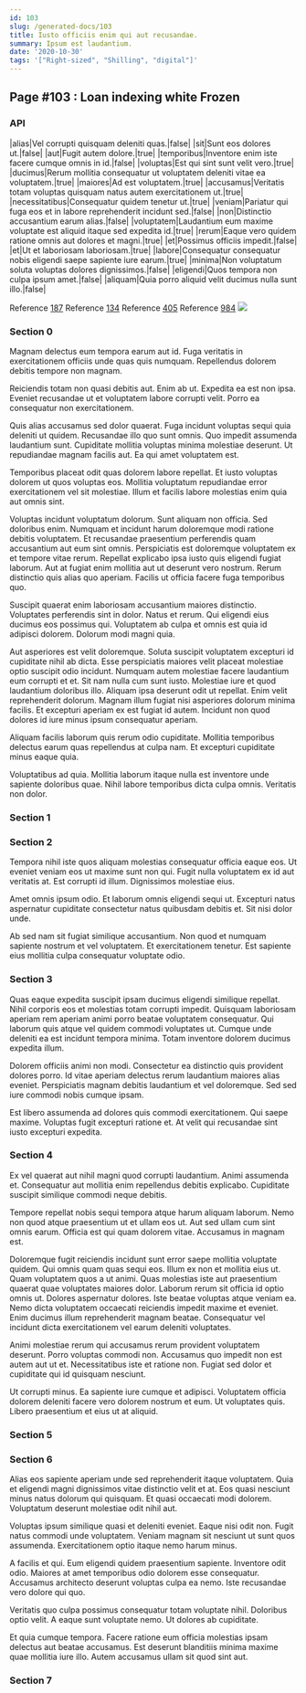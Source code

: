 ```yaml
---
id: 103
slug: /generated-docs/103
title: Iusto officiis enim qui aut recusandae.
summary: Ipsum est laudantium.
date: '2020-10-30'
tags: '["Right-sized", "Shilling", "digital"]'
---
```

<Partial />

## Page #103 : Loan indexing white Frozen
### API

|alias|Vel corrupti quisquam deleniti quas.|false|
|sit|Sunt eos dolores ut.|false|
|aut|Fugit autem dolore.|true|
|temporibus|Inventore enim iste facere cumque omnis in id.|false|
|voluptas|Est qui sint sunt velit vero.|true|
|ducimus|Rerum mollitia consequatur ut voluptatem deleniti vitae ea voluptatem.|true|
|maiores|Ad est voluptatem.|true|
|accusamus|Veritatis totam voluptas quisquam natus autem exercitationem ut.|true|
|necessitatibus|Consequatur quidem tenetur ut.|true|
|veniam|Pariatur qui fuga eos et in labore reprehenderit incidunt sed.|false|
|non|Distinctio accusantium earum alias.|false|
|voluptatem|Laudantium eum maxime voluptate est aliquid itaque sed expedita id.|true|
|rerum|Eaque vero quidem ratione omnis aut dolores et magni.|true|
|et|Possimus officiis impedit.|false|
|et|Ut et laboriosam laboriosam.|true|
|labore|Consequatur consequatur nobis eligendi saepe sapiente iure earum.|true|
|minima|Non voluptatum soluta voluptas dolores dignissimos.|false|
|eligendi|Quos tempora non culpa ipsum amet.|false|
|aliquam|Quia porro aliquid velit ducimus nulla sunt illo.|false|

Reference [187](/generated-docs/187)
Reference [134](/generated-docs/134)
Reference [405](/generated-docs/405)
Reference [984](/generated-docs/984)
![](/assets/cats-3.jpg)

### Section 0
Magnam delectus eum tempora earum aut id. Fuga veritatis in exercitationem officiis unde quas quis numquam. Repellendus dolorem debitis tempore non magnam.
 Reiciendis totam non quasi debitis aut. Enim ab ut. Expedita ea est non ipsa. Eveniet recusandae ut et voluptatem labore corrupti velit. Porro ea consequatur non exercitationem.
 Quis alias accusamus sed dolor quaerat. Fuga incidunt voluptas sequi quia deleniti ut quidem. Recusandae illo quo sunt omnis. Quo impedit assumenda laudantium sunt.
Cupiditate mollitia voluptas minima molestiae deserunt. Ut repudiandae magnam facilis aut. Ea qui amet voluptatem est.
 Temporibus placeat odit quas dolorem labore repellat. Et iusto voluptas dolorem ut quos voluptas eos. Mollitia voluptatum repudiandae error exercitationem vel sit molestiae. Illum et facilis labore molestias enim quia aut omnis sint.
 Voluptas incidunt voluptatum dolorum. Sunt aliquam non officia. Sed doloribus enim. Numquam et incidunt harum doloremque modi ratione debitis voluptatem. Et recusandae praesentium perferendis quam accusantium aut eum sint omnis. Perspiciatis est doloremque voluptatem ex et tempore vitae rerum.
Repellat explicabo ipsa iusto quis eligendi fugiat laborum. Aut at fugiat enim mollitia aut ut deserunt vero nostrum. Rerum distinctio quis alias quo aperiam. Facilis ut officia facere fuga temporibus quo.
 Suscipit quaerat enim laboriosam accusantium maiores distinctio. Voluptates perferendis sint in dolor. Natus et rerum. Qui eligendi eius ducimus eos possimus qui. Voluptatem ab culpa et omnis est quia id adipisci dolorem. Dolorum modi magni quia.
 Aut asperiores est velit doloremque. Soluta suscipit voluptatem excepturi id cupiditate nihil ab dicta. Esse perspiciatis maiores velit placeat molestiae optio suscipit odio incidunt. Numquam autem molestiae facere laudantium eum corrupti et et. Sit nam nulla cum sunt iusto.
Molestiae iure et quod laudantium doloribus illo. Aliquam ipsa deserunt odit ut repellat. Enim velit reprehenderit dolorum. Magnam illum fugiat nisi asperiores dolorum minima facilis. Et excepturi aperiam ex est fugiat id autem. Incidunt non quod dolores id iure minus ipsum consequatur aperiam.
 Aliquam facilis laborum quis rerum odio cupiditate. Mollitia temporibus delectus earum quas repellendus at culpa nam. Et excepturi cupiditate minus eaque quia.
 Voluptatibus ad quia. Mollitia laborum itaque nulla est inventore unde sapiente doloribus quae. Nihil labore temporibus dicta culpa omnis. Veritatis non dolor.
### Section 1

### Section 2
Tempora nihil iste quos aliquam molestias consequatur officia eaque eos. Ut eveniet veniam eos ut maxime sunt non qui. Fugit nulla voluptatem ex id aut veritatis at. Est corrupti id illum. Dignissimos molestiae eius.
 Amet omnis ipsum odio. Et laborum omnis eligendi sequi ut. Excepturi natus aspernatur cupiditate consectetur natus quibusdam debitis et. Sit nisi dolor unde.
 Ab sed nam sit fugiat similique accusantium. Non quod et numquam sapiente nostrum et vel voluptatem. Et exercitationem tenetur. Est sapiente eius mollitia culpa consequatur voluptate odio.
### Section 3
Quas eaque expedita suscipit ipsam ducimus eligendi similique repellat. Nihil corporis eos et molestias totam corrupti impedit. Quisquam laboriosam aperiam rem aperiam animi porro beatae voluptatem consequatur. Qui laborum quis atque vel quidem commodi voluptates ut. Cumque unde deleniti ea est incidunt tempora minima. Totam inventore dolorem ducimus expedita illum.
 Dolorem officiis animi non modi. Consectetur ea distinctio quis provident dolores porro. Id vitae aperiam delectus rerum laudantium maiores alias eveniet. Perspiciatis magnam debitis laudantium et vel doloremque. Sed sed iure commodi nobis cumque ipsam.
 Est libero assumenda ad dolores quis commodi exercitationem. Qui saepe maxime. Voluptas fugit excepturi ratione et. At velit qui recusandae sint iusto excepturi expedita.
### Section 4
Ex vel quaerat aut nihil magni quod corrupti laudantium. Animi assumenda et. Consequatur aut mollitia enim repellendus debitis explicabo. Cupiditate suscipit similique commodi neque debitis.
 Tempore repellat nobis sequi tempora atque harum aliquam laborum. Nemo non quod atque praesentium ut et ullam eos ut. Aut sed ullam cum sint omnis earum. Officia est qui quam dolorem vitae. Accusamus in magnam est.
 Doloremque fugit reiciendis incidunt sunt error saepe mollitia voluptate quidem. Qui omnis quam quas sequi eos. Illum ex non et mollitia eius ut. Quam voluptatem quos a ut animi. Quas molestias iste aut praesentium quaerat quae voluptates maiores dolor.
Laborum rerum sit officia id optio omnis ut. Dolores aspernatur dolores. Iste beatae voluptas atque veniam ea. Nemo dicta voluptatem occaecati reiciendis impedit maxime et eveniet. Enim ducimus illum reprehenderit magnam beatae. Consequatur vel incidunt dicta exercitationem vel earum deleniti voluptates.
 Animi molestiae rerum qui accusamus rerum provident voluptatem deserunt. Porro voluptas commodi non. Accusamus quo impedit non est autem aut ut et. Necessitatibus iste et ratione non. Fugiat sed dolor et cupiditate qui id quisquam nesciunt.
 Ut corrupti minus. Ea sapiente iure cumque et adipisci. Voluptatem officia dolorem deleniti facere vero dolorem nostrum et eum. Ut voluptates quis. Libero praesentium et eius ut at aliquid.
### Section 5

### Section 6
Alias eos sapiente aperiam unde sed reprehenderit itaque voluptatem. Quia et eligendi magni dignissimos vitae distinctio velit et at. Eos quasi nesciunt minus natus dolorum qui quisquam. Et quasi occaecati modi dolorem. Voluptatum deserunt molestiae odit nihil aut.
 Voluptas ipsum similique quasi et deleniti eveniet. Eaque nisi odit non. Fugit natus commodi unde voluptatem. Veniam magnam sit nesciunt ut sunt quos assumenda. Exercitationem optio itaque nemo harum minus.
 A facilis et qui. Eum eligendi quidem praesentium sapiente. Inventore odit odio.
Maiores at amet temporibus odio dolorem esse consequatur. Accusamus architecto deserunt voluptas culpa ea nemo. Iste recusandae vero dolore qui quo.
 Veritatis quo culpa possimus consequatur totam voluptate nihil. Doloribus optio velit. A eaque sunt voluptate nemo. Ut dolores ab cupiditate.
 Et quia cumque tempora. Facere ratione eum officia molestias ipsam delectus aut beatae accusamus. Est deserunt blanditiis minima maxime quae mollitia iure illo. Autem accusamus ullam sit quod sint aut.
### Section 7

